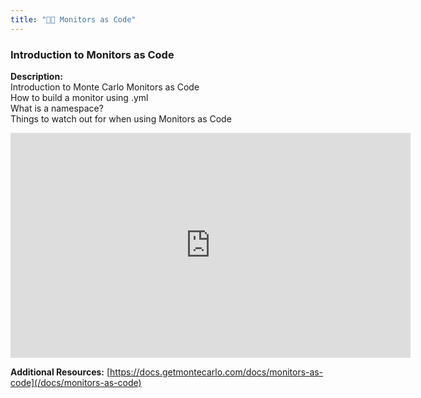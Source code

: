 ```yaml
---
title: "🧑‍🎓 Monitors as Code"
---
```


### Introduction to Monitors as Code

**Description:**  
Introduction to Monte Carlo Monitors as Code  
How to build a monitor using .yml  
What is a namespace?  
Things to watch out for when using Monitors as Code

<iframe title="vimeo-player" src="https://player.vimeo.com/video/870687940?h=3de0eb2b60" width="640" height="360" frameborder="0"    allowfullscreen></iframe>

**Additional Resources:** [https://docs.getmontecarlo.com/docs/monitors-as-code](/docs/monitors-as-code)